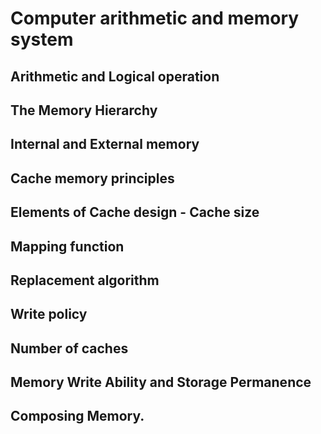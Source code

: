 # Computer arithmetic and memory system

## Arithmetic and Logical operation

## The Memory Hierarchy

## Internal and External memory

## Cache memory principles

## Elements of Cache design - Cache size

## Mapping function

## Replacement algorithm

## Write policy

## Number of caches

## Memory Write Ability and Storage Permanence

## Composing Memory.
